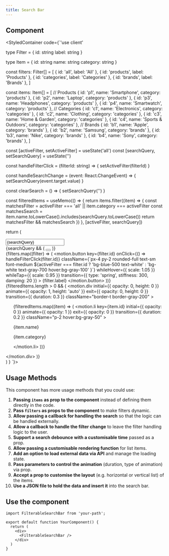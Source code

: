 ```yaml
---
title: Search Bar
---
```



## Component

<StyledContainer code={`'use client'


type Filter = {
  id: string
  label: string
}

type Item = {
  id: string
  name: string
  category: string
}

const filters: Filter[] = [
  { id: 'all', label: 'All' },
  { id: 'products', label: 'Products' },
  { id: 'categories', label: 'Categories' },
  { id: 'brands', label: 'Brands' },
]

const items: Item[] = [
  // Products
  { id: 'p1', name: 'Smartphone', category: 'products' },
  { id: 'p2', name: 'Laptop', category: 'products' },
  { id: 'p3', name: 'Headphones', category: 'products' },
  { id: 'p4', name: 'Smartwatch', category: 'products' },
  // Categories
  { id: 'c1', name: 'Electronics', category: 'categories' },
  { id: 'c2', name: 'Clothing', category: 'categories' },
  { id: 'c3', name: 'Home & Garden', category: 'categories' },
  { id: 'c4', name: 'Sports & Outdoors', category: 'categories' },
  // Brands
  { id: 'b1', name: 'Apple', category: 'brands' },
  { id: 'b2', name: 'Samsung', category: 'brands' },
  { id: 'b3', name: 'Nike', category: 'brands' },
  { id: 'b4', name: 'Sony', category: 'brands' },
]

  const [activeFilter, setActiveFilter] = useState<string>('all')
  const [searchQuery, setSearchQuery] = useState<string>('')

  const handleFilterClick = (filterId: string) => {
    setActiveFilter(filterId)
  }

  const handleSearchChange = (event: React.ChangeEvent<HTMLInputElement>) => {
    setSearchQuery(event.target.value)
  }

  const clearSearch = () => {
    setSearchQuery('')
  }

  const filteredItems = useMemo(() => {
    return items.filter((item) => {
      const matchesFilter = activeFilter === 'all' || item.category === activeFilter
      const matchesSearch = item.name.toLowerCase().includes(searchQuery.toLowerCase())
      return matchesFilter && matchesSearch
    })
  }, [activeFilter, searchQuery])

  return (
    <div className="max-w-4xl mx-auto p-4">
      <div className="bg-white shadow-lg rounded-lg overflow-hidden">
        <div className="p-4">
          <div className="relative">
            <input
              type="text"
              placeholder="Search..."
              value={searchQuery}
              onChange={handleSearchChange}
              className="w-full pl-10 pr-4 py-1.5 text-gray-700 bg-gray-100 border border-gray-300 rounded-full focus:outline-none focus:ring-2 focus:ring-blue-500 focus:border-transparent"
            />
            <div className="absolute inset-y-0 left-0 pl-3 flex items-center pointer-events-none">
              <Search className="h-5 w-5 text-gray-400" />
            </div>
            {searchQuery && (
              <button
                onClick={clearSearch}
                className="absolute inset-y-0 right-0 pr-3 flex items-center text-gray-400 hover:text-gray-600"
              >
                <X className="h-5 w-5" />
              </button>
            )}
          </div>
        </div>
        <div className="flex flex-wrap gap-2 p-4 bg-gray-50">
          {filters.map((filter) => (
            <motion.button
              key={filter.id}
              onClick={() => handleFilterClick(filter.id)}
             className={\`px-4 py-2 rounded-full text-sm font-medium \${activeFilter === filter.id
                ? 'bg-blue-500 text-white'
                : 'bg-white text-gray-700 hover:bg-gray-100'
              }\`}
              whileHover={{ scale: 1.05 }}
              whileTap={{ scale: 0.95 }}
              transition={{ type: 'spring', stiffness: 300, damping: 20 }}
            >
              {filter.label}
            </motion.button>
          ))}
        </div>
        <AnimatePresence>
          {filteredItems.length > 0 && (
            <motion.div
              initial={{ opacity: 0, height: 0 }}
              animate={{ opacity: 1, height: 'auto' }}
              exit={{ opacity: 0, height: 0 }}
              transition={{ duration: 0.3 }}
              className="border-t border-gray-200"
            >
              <ul className="divide-y divide-gray-200">
                {filteredItems.map((item) => (
                  <motion.li
                    key={item.id}
                    initial={{ opacity: 0 }}
                    animate={{ opacity: 1 }}
                    exit={{ opacity: 0 }}
                    transition={{ duration: 0.2 }}
                    className="p-2 hover:bg-gray-50"
                  >
                    <div className="flex justify-between">
                      <p className="text-sm font-medium text-gray-900">{item.name}</p>
                      <p className="text-sm text-gray-500 pr-6">{item.category}</p>
                    </div>
                  </motion.li>
                ))}
              </ul>
            </motion.div>
          )}
        </AnimatePresence>
      </div>
    </div>
  )
}
`}>
    <FilterableSearchBar />
</StyledContainer>

## Usage Methods
This component has more usage methods that you could use:

1. **Passing `items` as prop to the component** instead of defining them directly in the code.
2. **Pass `filters` as props to the component** to make filters dynamic.
3. **Allow passing a callback for handling the search** so that the logic can be handled externally.
4. **Allow a callback to handle the filter change** to leave the filter handling logic to the user.
5. **Support a search debounce with a customisable time** passed as a prop.
6. **Allow passing a customisable rendering function** for list items.
7. **Add an option to load external data via API** and manage the loading state.
8. **Pass parameters to control the animation** (duration, type of animation) via prop.
9. **Accept a prop to customise the layout** (e.g. horizontal or vertical list) of the items.
10. **Use a JSON file to hold the data and insert it** into the search bar.

## Use the component

```tsx
import FilterableSearchBar from 'your-path';

export default function YourComponent() {
  return (
    <div>
      <FilterableSearchBar />
    </div>
  )
}
